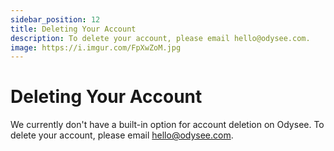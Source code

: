 ---
sidebar_position: 12
title: Deleting Your Account
description: To delete your account, please email hello@odysee.com.
image: https://i.imgur.com/FpXwZoM.jpg
---

# Deleting Your Account

We currently don't have a built-in option for account deletion on Odysee. To delete your account, please email hello@odysee.com.
